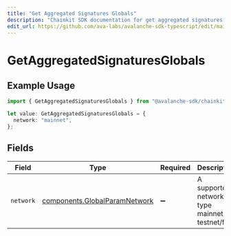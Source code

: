 ```yaml
---
title: "Get Aggregated Signatures Globals"
description: "Chainkit SDK documentation for get aggregated signatures globals"
edit_url: https://github.com/ava-labs/avalanche-sdk-typescript/edit/main/chainkit/docs/models/operations/getaggregatedsignaturesglobals.md
---
```


# GetAggregatedSignaturesGlobals

## Example Usage

```typescript
import { GetAggregatedSignaturesGlobals } from "@avalanche-sdk/chainkit/models/operations";

let value: GetAggregatedSignaturesGlobals = {
  network: "mainnet",
};
```

## Fields

| Field                                                                          | Type                                                                           | Required                                                                       | Description                                                                    | Example                                                                        |
| ------------------------------------------------------------------------------ | ------------------------------------------------------------------------------ | ------------------------------------------------------------------------------ | ------------------------------------------------------------------------------ | ------------------------------------------------------------------------------ |
| `network`                                                                      | [components.GlobalParamNetwork](https://github.com/ava-labs/avalanche-sdk-typescript/blob/main/chainkit/models/components/globalparamnetwork.md) | :heavy_minus_sign:                                                             | A supported network type mainnet or testnet/fuji.                              | mainnet                                                                        |